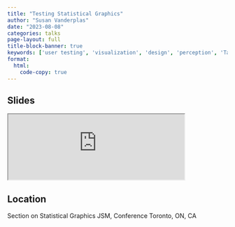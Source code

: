 ```yaml
---
title: "Testing Statistical Graphics"
author: "Susan Vanderplas"
date: "2023-08-08"
categories: talks
page-layout: full
title-block-banner: true
keywords: ['user testing', 'visualization', 'design', 'perception', 'Talk']
format:
  html:
    code-copy: true
---
```

 
## Slides

<iframe src='http://srvanderplas.github.io/Presentations/2023-JSM-Testing-Graphics/' height='auto' width='80%'>
                        </iframe>
## Location
Section on Statistical Graphics
JSM, Conference
Toronto, ON, CA
